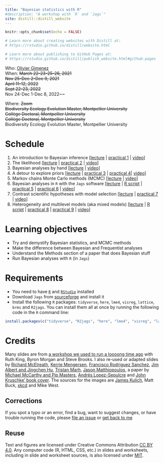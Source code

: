 ```yaml
---
title: "Bayesian statistics with R"
#description: "A workshop with `R` and `Jags`"
site: distill::distill_website
---
```


```r
knitr::opts_chunk$set(echo = FALSE)

# Learn more about creating websites with Distill at:
# https://rstudio.github.io/distill/website.html

# Learn more about publishing to GitHub Pages at:
# https://rstudio.github.io/distill/publish_website.html#github-pages

```


Who: [Olivier Gimenez](https://oliviergimenez.github.io/)  
When: 
~~March 22-23-25-26, 2021~~  
~~Nov 25-Dec 2-Dec 9, 2021~~  
~~April 11-12, 2022~~  
~~Sept 22-23, 2022~~  
Nov 24-Dec 1-Dec 8, 2022~~    

Where: 
~~Zoom~~  
~~Biodiversity Ecology Evolution Master, Montpellier University~~  
~~Collège Doctoral, Montpellier University~~  
~~Collège Doctoral, Montpellier University~~  
Biodiversity Ecology Evolution Master, Montpellier University  

<!-- Syllabus: [click here](syllabus.html)   -->
<!-- Upcoming lectures and assignments: [click here](schedule.html)   -->

# Schedule

1. An introduction to Bayesian inference [[lecture](slides/motivations.pdf) | [practical 1](practicals/practical1.html) | [video](https://www.youtube.com/watch?v=uvU-TmEt8_M&t=0s)]
2. The likelihood [[lecture](slides/likelihood.pdf) | [practical 2](practicals/practical2.html) | [video](https://www.youtube.com/watch?v=uvU-TmEt8_M&t=3319s)]
3. Bayesian analyses by hand [[lecture](slides/example.pdf) | [video](https://www.youtube.com/watch?v=uvU-TmEt8_M&t=6280s)]
4. A detour to explore priors [[lecture](slides/priors.pdf) | [practical 3](practicals/practical3.html) | [practical 4](practicals/practical4.html)| [video](https://www.youtube.com/watch?v=uvU-TmEt8_M&t=8241s)]
5. Markov chains Monte Carlo methods (MCMC) [[lecture](slides/mcmc.pdf) | [video](https://www.youtube.com/watch?v=uvU-TmEt8_M&t=14907s)]
6. Bayesian analyses in `R` with the `Jags` software [[lecture](slides/jags.pdf) | [R script](Rscripts/jags_introduction_storks_example.R) | [practical 5](practicals/practical5.html) | [practical 6](practicals/practical6.html) | [video](https://www.youtube.com/watch?v=uvU-TmEt8_M&t=20405s)]
7. Contrast scientific hypotheses with model selection [[lecture](slides/modelselection.pdf) | [practical 7](practicals/practical7.html) | [video](https://www.youtube.com/watch?v=uvU-TmEt8_M&t=28947s)]
8. Heterogeneity and multilevel models (aka mixed models) [[lecture](slides/mixedmodels.pdf) | [R script](Rscripts/multilevel_models_plants_example.R) | [practical 8](practicals/practical8.html) | [practical 9](practicals/practical9.html) | [video](https://www.youtube.com/watch?v=uvU-TmEt8_M&t=29983s)]

# Learning objectives

* Try and demystify Bayesian statistics, and MCMC methods
* Make the difference between Bayesian and Frequentist analyses
* Understand the Methods section of a paper that does Bayesian stuff
* Run Bayesian analyses with `R` (in `Jags`)

# Requirements

* You need to have [`R`](https://cloud.r-project.org/) and [`RStudio`](https://rstudio.com/products/rstudio/download/#download) installed
* Download `Jags` from [sourceforge](http://sourceforge.net/projects/mcmc-jags/files/) and install it
* Install the following `R` packages: `tidyverse`, `here`, `lme4`, `visreg`, `lattice`, `brms` and `R2jags`. You can install them all at once by running the following code in the `R` command line:

```r
install.packages(c("tidyverse", "R2jags", "here", "lme4", "visreg", "lattice", "brms"))
```


# Credits

Many slides are from [a workshop we used to run a loooong time ago](https://www.maths.ed.ac.uk/~rking33/Book-website/index.html) with Ruth King, Byron Morgan and Steve Brooks. I also re-used or adapted slides by [Richard McElreath](https://github.com/rmcelreath/statrethinking_winter2019), [Kerrie Mengersen](https://staff.qut.edu.au/staff/k.mengersen), [Francisco Rodriguez Sanchez](https://frodriguezsanchez.net/), [Jim Albert and Jingchen Hu](https://bayesball.github.io/BOOK/probability-a-measurement-of-uncertainty.html), [Tristan Marh](https://www.tjmahr.com/), [Jason Matthiopoulos](https://www.gla.ac.uk/researchinstitutes/bahcm/staff/jasonmatthiopoulos/), a paper by [Michael McCarthy and Pip Masters](https://besjournals.onlinelibrary.wiley.com/doi/full/10.1111/j.1365-2664.2005.01101.x), [Andrés Lopez-Sepulcre](https://www.lopez-sepulcre.com/) and [John Kruschke' book cover](https://sites.google.com/site/doingbayesiandataanalysis/). The sources for the images are [James Kulich](https://www.elmhurst.edu/blog/thomas-bayes/), Matt Buck, [xkcd](https://xkcd.com/1132/) and Mike West.

## Corrections {.appendix}

If you spot a typo or an error, find a bug, want to suggest changes, or have trouble running the code, please [file an issue](https://github.com/oliviergimenez/bayesian-stats-with-R/issues) or [get back to me](mailto:olivier.gimenez@cefe.cnrs.fr)

## Reuse {.appendix}

Text and figures are licensed under Creative Commons Attribution [CC BY 4.0](https://creativecommons.org/licenses/by/4.0/). Any computer code (R, HTML, CSS, etc.) in slides and worksheets, including in slide and worksheet sources, is also licensed under [MIT](https://github.com/oliviergimenez/bayesian-stats-with-R/blob/master/LICENSE.md). 

